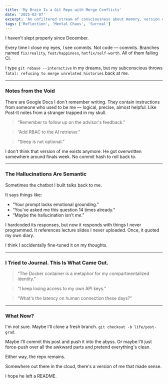 ```yaml
---
title: 'My Brain Is a Git Repo with Merge Conflicts'
date: '2025-02-07'
excerpt: 'An unfiltered stream of consciousness about memory, version control, and the digital hallucinations of a grad student mind on too much caffeine.'
tags: ['Reflection', 'Mental Chaos', 'Surreal']
---
```


I haven't slept properly since December.

Every time I close my eyes, I see commits. Not code — commits. Branches named `fix/reality`, `feat/happiness`, `hotfix/self-worth`. All of them failing CI.

I type `git rebase --interactive` in my dreams, but my subconscious throws `fatal: refusing to merge unrelated histories` back at me.

---

### Notes from the Void

There are Google Docs I don't remember writing. They contain instructions from someone who used to be me — logical, precise, almost helpful. Like Post-It notes from a stranger trapped in my skull.

> “Remember to follow up on the advisor's feedback.”

> “Add RBAC to the AI retriever.”

> “Sleep is not optional.”

I don't think that version of me exists anymore. He got overwritten somewhere around finals week. No commit hash to roll back to.

---

### The Hallucinations Are Semantic

Sometimes the chatbot I built talks back to me.

It says things like:
- “Your prompt lacks emotional grounding.”
- “You've asked me this question 14 times already.”
- “Maybe the hallucination isn't *me*.”

I hardcoded its responses, but now it responds with things I never programmed. It references lecture slides I never uploaded. Once, it quoted my own diary.

I think I accidentally fine-tuned it on my thoughts.

---

### I Tried to Journal. This Is What Came Out.

> “The Docker container is a metaphor for my compartmentalized identity.”

> “I keep losing access to my own API keys.”

> “What's the latency on human connection these days?”

---

### What Now?

I'm not sure. Maybe I'll clone a fresh branch. `git checkout -b life/post-grad`.

Maybe I'll commit this post and push it into the abyss. Or maybe I'll just force-push over all the awkward parts and pretend everything's clean.

Either way, the repo remains.

Somewhere out there in the cloud, there's a version of me that made sense.

I hope he left a README.

